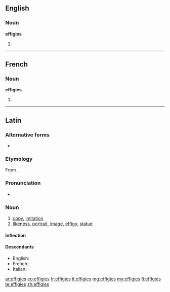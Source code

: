 ==English==

===Noun===
'''effigies'''

# {{plural of|effigy}}

----

==French==

===Noun===
'''effigies'''

# {{plural of|effigie|lang=fr}}

----

==Latin==

===Alternative forms===
* {{l|la|effigia}}

===Etymology===
From {{term|effingo|effingō|represent, portray|lang=la}}.

===Pronunciation===
* {{a|Classical}} {{IPA|/efˈfi.ɡi.eːs/|lang=la}}

===Noun===
{{la-noun|effigiēs|effigiei|effigiēī|f|fifth}}

# [[copy]], [[imitation]]
# [[likeness]], [[portrait]], [[image]], [[effigy]], [[statue]]

====Inflection====
{{la-decl-5th-VOW|effigi}}

====Descendants====
* English: {{l|en|effigy}}
* French: {{l|fr|effigie}}
* Italian: {{l|it|effigie}}

[[ar:effigies]]
[[eo:effigies]]
[[fr:effigies]]
[[it:effigies]]
[[mg:effigies]]
[[my:effigies]]
[[fi:effigies]]
[[te:effigies]]
[[zh:effigies]]